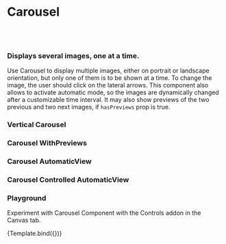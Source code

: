 
<Meta title="Design System/Carousel" component={Carousel} />

# Carousel
<br/><br/> 

### Displays several images, one at a time.

Use Carousel to display multiple images, either on portrait or landscape orientation, but only one of them is to be shown at a time. To change the image, the user
should click on the lateral arrows. This component also allows to activate automatic mode, so the images are
dynamically changed after a customizable time interval. It may also show previews of the two previous and two next images,
if `hasPreviews` prop is true.

<Preview withToolbar>
  <Story name="Standard">
   <Carousel
      title="Image slider"
      items={[
        { src: Test, name: "test" },
        { src: Test1, name: "test1" },
        { src: Test2, name: "test2" },
        { src: Test3, name: "test3" },
        { src: Test4, name: "test4" },
      ]}
    />
  </Story>
</Preview>

<ArgsTable of={Carousel} />

### Vertical Carousel

  <Story name="Vertical">
    <Carousel
      title="Image slider"
      orientation={ORIENTATION.VERTICAL}
      items={[
        { src: Test5, name: "test5" },
        { src: Test6, name: "test6" },
        { src: Test7, name: "test7" },
      ]}
    />
  </Story>

### Carousel WithPreviews

  <Story name="WithPreviews">
    <Carousel
      title="Image slider"
      items={[
        { src: Test, name: "test" },
        { src: Test1, name: "test1" },
        { src: Test2, name: "test2" },
        { src: Test3, name: "test3" },
        { src: Test4, name: "test4" },
      ]}
      hasPreviews={true}
    />
  </Story>

### Carousel AutomaticView

  <Story name="AutomaticView">
    <Carousel
      title="Image slider"
      items={[
        { src: Test, name: "test" },
        { src: Test1, name: "test1" },
        { src: Test2, name: "test2" },
        { src: Test3, name: "test3" },
        { src: Test4, name: "test4" },
      ]}
      allowAutomaticView={true}
    />
  </Story>

### Carousel Controlled AutomaticView

  <Story name="ControlledAutomaticView">
    <Carousel
      title="Image slider"
      items={[
        { src: Test, name: "test" },
        { src: Test1, name: "test1" },
        { src: Test2, name: "test2" },
        { src: Test3, name: "test3" },
        { src: Test4, name: "test4" },
      ]}
      allowAutomaticView={true}
      canControlAutomaticView={true}
    />
  </Story>

### Playground

Experiment with Carousel Component with the Controls addon in the Canvas tab.


<Canvas>
  <Story name="Controls" args={{
   title: 'Image slider',
    items: [
      { src: Test, name: 'test' },
      { src: Test1, name: 'test1' },
      { src: Test2, name: 'test2' },
      { src: Test3, name: 'test3' },
      { src: Test4, name: 'test4' },
    ],
  }}>
    {Template.bind({})}
  </Story>
</Canvas> 

